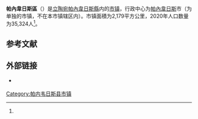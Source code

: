 {{Infobox settlement
| name                    = 帕內韋日斯區
| native_name             = Panevėžio rajono savivaldybė
| native_name_lang        = lt
| settlement_type         = [[立陶宛市镇|市镇]]
| image_skyline           = Paistrio baznycia is pietu puses.jpg
| image_caption           = 帕內韋日斯区内的教堂建筑
| image_flag              = 
| flag_size               = 125px
| image_shield            = Panevėžys District COA.svg
| shield_size             = 75px
| image_map               = Panevezys dst.svg
| map_caption             = 帕內韋日斯區在立陶宛的位置
| coordinates             = 
| coor_pinpoint           = 
| coordinates_footnotes   = 
| subdivision_type        = [[世界政區索引|国家]]
| subdivision_name        = {{LIT}}
| subdivision_type1       = 传统地区
| subdivision_name1       = [[奥克什泰蒂亚|奥克什泰蒂亚]]
| subdivision_type2       = [[立陶宛縣份|县份]]
| subdivision_name2       = [[帕內韋日斯縣|帕內韋日斯縣]]
| established_title       = 
| established_date        = 
| seat_type               = 行政中心
| seat                    = [[帕內韋日斯|帕內韋日斯]]
| unit_pref               = Metric
| area_total_km2          = 2179
| area_rank               = 
| area_note               = 
| area_footnotes          = <ref name=VLE>{{cite encyclopedia | encyclopedia = Visuotinė lietuvių enciklopedija | title = Panevėžio rajono savivaldybė | url = https://www.vle.lt/straipsnis/panevezio-rajono-savivaldybe/ | access-date = 2021-07-08 | language = lt | edition =  | date = 2014 | publisher = Mokslo ir enciklopedijų leidybos institutas | volume = 24 | location = Vilnius | archive-date = 2021-07-09 | archive-url = https://web.archive.org/web/20210709190522/https://www.vle.lt/straipsnis/panevezio-rajono-savivaldybe/ | dead-url = no }}</ref>
| population_as_of        = 2020年估计
| population_total        = 35324
| population_density_km2  = auto
| population_note         = 
| population_footnotes    = <ref name=VLE/>
| timezone1               = [[欧洲东部时间|EET]]
| utc_offset1             = +2
| timezone1_DST           = [[欧洲东部夏令时间|EEST]]
| utc_offset1_DST         = +3
| postal_code_type        = 邮政编码
| postal_code             = 
| area_code_type          = 
| area_code               = 
| iso_code                = 
| website                 = {{URL|https://www.panrs.lt/}}
| footnotes               = 
}}
'''帕內韋日斯區'''（{{lang-lt|Panevėžio rajono savivaldybė}}）是[[立陶宛|立陶宛]][[帕內韋日斯縣|帕內韋日斯縣]]内的[[立陶宛市镇|市镇]]，行政中心为[[帕內韋日斯|帕內韋日斯]]市（为单独的市镇，不在本市镇辖区内）。市镇面積为2,179平方公里，2020年人口数量为35,324人<ref name=VLE/>。

== 参考文献 ==
{{Reflist}}

== 外部链接 ==
{{commonscat|Panevėžys District Municipality|position=left}}
* {{Official site|https://www.panrs.lt/}} {{lt icon}} {{en}} {{ru}}

{{DEFAULTSORT:Panevezys District}}
[[Category:帕内韦日斯县市镇|Category:帕内韦日斯县市镇]]